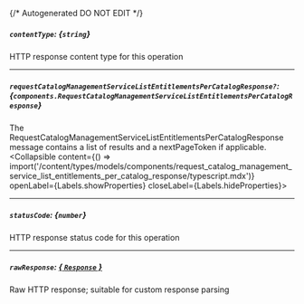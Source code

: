 {/* Autogenerated DO NOT EDIT  */}

##### `contentType`: *{`string`}*
HTTP response content type for this operation

---
##### `requestCatalogManagementServiceListEntitlementsPerCatalogResponse?`: *{`components.RequestCatalogManagementServiceListEntitlementsPerCatalogResponse`}*
The RequestCatalogManagementServiceListEntitlementsPerCatalogResponse message contains a list of results and a nextPageToken if applicable.
<Collapsible content={() => import('/content/types/models/components/request_catalog_management_service_list_entitlements_per_catalog_response/typescript.mdx')} openLabel={Labels.showProperties} closeLabel={Labels.hideProperties}>
</Collapsible>

---
##### `statusCode`: *{`number`}*
HTTP response status code for this operation

---
##### `rawResponse`: [*{ `Response` }*](https://developer.mozilla.org/en-US/docs/Web/API/Response)
Raw HTTP response; suitable for custom response parsing


